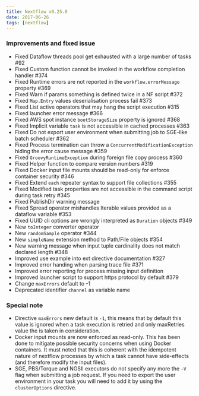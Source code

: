 ---
title: Nextflow v0.25.0
date: 2017-06-26
tags: [nextflow]
---

### Improvements and fixed issue

- Fixed Dataflow threads pool get exhausted with a large number of tasks #92
- Fixed Custom function cannot be invoked in the workflow completion handler #374
- Fixed Runtime errors are not reported in the `workflow.errorMessage` property #369
- Fixed Warn if params.something is defined twice in a NF script #372
- Fixed `Map.Entry` values deserialisation process fail #373
- Fixed List active operators that may hang the script execution #315
- Fixed launcher error message #366
- Fixed AWS spot instance `bootStorageSize` property is ignored #368
- Fixed Implicit variable `task` is not accessible in cached processes #363
- Fixed Do not export user environment when submitting job to SGE-like batch scheduler #362
- Fixed Process termination can throw a `ConcurrentModificationException` hiding the error cause message #359
- Fixed `GroovyRuntimeException` during foreign file copy process #360
- Fixed Helper function to compare version numbers #319
- Fixed Docker input file mounts should be read-only for enforce container security #346
- Fixed Extend `each` repeater syntax to support file collections #355
- Fixed Modified task properties are not accessible in the command script during task retry #345
- Fixed PublishDir warning message
- Fixed Spread operator mishandles Iterable values provided as a dataflow variable #353
- Fixed UUID cli options are wrongly interpreted as `Duration` objects #349
- New `toInteger` converter operator
- New `randomSample` operator #344
- New `simpleName` extension method to Path/File objects #354
- New warning message when input tuple cardinality does not match declared length #348
- Improved use example into ext directive documentation #327
- Improved error handing when parsing trace file #371
- Improved error reporting for process missing input definition
- Improved launcher script to support https protocol by default #379
- Change `maxErrors` default to -1
- Deprecated identifier `channel` as variable name


### Special note

* Directive `maxErrors` new default is `-1`, this means that by default this value is ignored when a task execution is retried and only maxRetries value the is taken in consideration.
* Docker input mounts are now enforced as read-only. This has been done to mitigate possible security concerns when using Docker containers. It must noted that this is coherent with the idempotent nature of nextflow processes by which a task cannot have side-effects (and therefore modify the input files).
* SGE, PBS/Torque  and NGSII executors do not specify any more the `-V` flag when submitting a job request. If you need to export the user environment in your task you will need to add it by using the `clusterOptions` directive.


